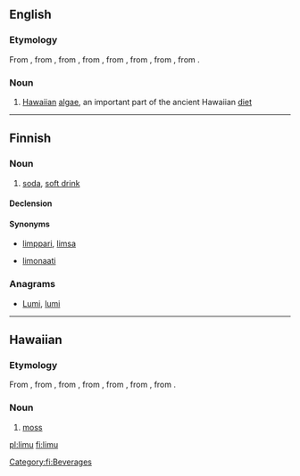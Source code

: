 ==English==

===Etymology===
From {{etyl|haw|en}} {{term|limu|lang=haw}}, from {{etyl|poz-pep-pro|en}} {{term/t|poz-pep-pro|*rimu}}, from {{etyl|poz-pnp-pro|en}} {{term/t|poz-pnp-pro|*rimu}}, from {{etyl|poz-pol-pro|en}} {{term/t|poz-pol-pro|*rimu}}, from {{etyl|poz-oce-pro|en}} {{term/t|poz-oce-pro|*limut}}, from {{etyl|pqe-pro|en}} {{term/t|pqe-pro|*limut}}, from {{etyl|poz-cet-pro|en}} {{term/t|poz-cet-pro|*limut}}, from {{etyl|poz-pro|en}} {{term/t|poz-pro|*limut}}.

===Noun===
{{en-noun|~}}
{{wikipedia}}
# [[Hawaiian]] [[algae]], an important part of the ancient Hawaiian [[diet]]

----

==Finnish==

===Noun===
{{fi-noun}}

# {{context|colloquial|lang=fi}} [[soda]], [[soft drink]]

====Declension====
{{fi-decl-valo|lim|||u}}

====Synonyms====
* {{qualifier|colloquial}} [[limppari]], [[limsa]]
* [[limonaati]]

===Anagrams===
* [[Lumi#Finnish|Lumi]], [[lumi#Finnish|lumi]]

[[Category:fi:Beverages]]

----

==Hawaiian==

===Etymology===
From {{etyl|poz-pep-pro|haw}} {{term/t|poz-pep-pro|*rimu}}, from {{etyl|poz-pnp-pro|haw}} {{term/t|poz-pnp-pro|*rimu}}, from {{etyl|poz-pol-pro|haw}} {{term/t|poz-pol-pro|*rimu}}, from {{etyl|poz-oce-pro|haw}} {{term/t|poz-oce-pro|*limut}}, from {{etyl|pqe-pro|haw}} {{term/t|pqe-pro|*limut}}, from {{etyl|poz-cet-pro|haw}} {{term/t|poz-cet-pro|*limut}}, from {{etyl|poz-pro|haw}} {{term/t|poz-pro|*limut}}.

===Noun===
{{head|haw|noun}}

# [[moss]] {{gloss|plants of the division Bryophyta}}

[[pl:limu]]
[[fi:limu]]